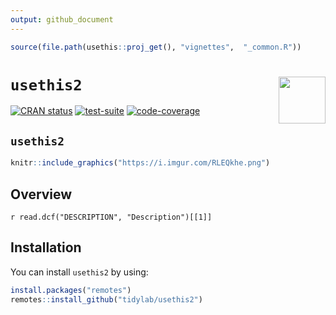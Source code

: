 ---
output: github_document
---

```{r setup, echo = FALSE, results = 'hide', message = FALSE, warning = FALSE}
source(file.path(usethis::proj_get(), "vignettes",  "_common.R"))
```


# `usethis2` <img src='https://i.imgur.com/sdsO73r.png' align="right" height="75"/>

<!-- badges: start -->
[![CRAN status](https://www.r-pkg.org/badges/version/usethis2)](https://CRAN.R-project.org/package=usethis2)
[![test-suite](https://github.com/tidylab/usethis2/workflows/test-suite/badge.svg)](https://github.com/tidylab/usethis2/actions)
[![code-coverage](https://codecov.io/gh/tidylab/usethis2/branch/master/graph/badge.svg)](https://codecov.io/github/tidylab/usethis2/?branch=master)
<!-- badges: end -->


`usethis2`
---

```{r, echo = FALSE, out.width = "75%"}
knitr::include_graphics("https://i.imgur.com/RLEQkhe.png")
```

## Overview

`r read.dcf("DESCRIPTION", "Description")[[1]]`

## Installation

You can install `usethis2` by using:

```{r, eval=FALSE, echo=TRUE}
install.packages("remotes")
remotes::install_github("tidylab/usethis2")
```

